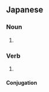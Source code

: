 ==Japanese==
{{ja-kanjitab|しょう|たい|yomi=o}}

===Noun===
{{ja-noun|しょうたい|hhira=しやうたい}}

# {{alternative form of|lang=ja|招待}}

===Verb===
{{ja-verb-suru|しょうたい|hhira=しやうたい}}

# {{alternative form of|lang=ja|招待}}

====Conjugation====
{{ja-suru|しょうたい}}